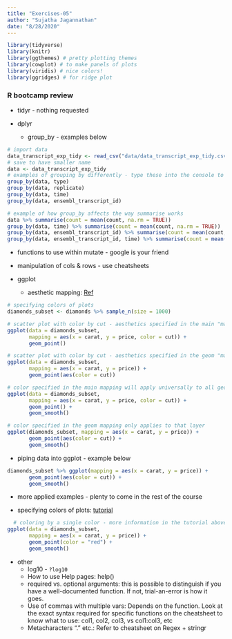 ```yaml
---
title: "Exercises-05"
author: "Sujatha Jagannathan"
date: "8/28/2020"
---
```


```r
library(tidyverse)
library(knitr)
library(ggthemes) # pretty plotting themes
library(cowplot) # to make panels of plots
library(viridis) # nice colors!
library(ggridges) # for ridge plot
```

### R bootcamp review

* tidyr - nothing requested

* dplyr
  - group_by - examples below
  
```r
# import data
data_transcript_exp_tidy <- read_csv("data/data_transcript_exp_tidy.csv")
# save to have smaller name
data <- data_transcript_exp_tidy
# examples of grouping by differently - type these into the console to see the difference
group_by(data, type)
group_by(data, replicate)
group_by(data, time)
group_by(data, ensembl_transcript_id)

# example of how group_by affects the way summarise works
data %>% summarise(count = mean(count, na.rm = TRUE))
group_by(data, time) %>% summarise(count = mean(count, na.rm = TRUE))
group_by(data, ensembl_transcript_id) %>% summarise(count = mean(count, na.rm = TRUE))
group_by(data, ensembl_transcript_id, time) %>% summarise(count = mean(count, na.rm = TRUE))
```
  - functions to use within mutate - google is your friend
  - manipulation of cols & rows - use cheatsheets
  
* ggplot
  
  - aesthetic mapping: [Ref](https://ggplot2.tidyverse.org/reference/aes.html)
  
```r
# specifying colors of plots
diamonds_subset <- diamonds %>% sample_n(size = 1000)

# scatter plot with color by cut - aesthetics specified in the main "mapping" 
ggplot(data = diamonds_subset, 
       mapping = aes(x = carat, y = price, color = cut)) + 
       geom_point() 

# scatter plot with color by cut - aesthetics specified in the geom "mapping" 
ggplot(data = diamonds_subset, 
       mapping = aes(x = carat, y = price)) + 
       geom_point(aes(color = cut)) 

# color specified in the main mapping will apply universally to all geoms 
ggplot(data = diamonds_subset, 
       mapping = aes(x = carat, y = price, color = cut)) + 
       geom_point() +
       geom_smooth()

# color specified in the geom mapping only applies to that layer
ggplot(diamonds_subset, mapping = aes(x = carat, y = price)) + 
       geom_point(aes(color = cut)) +
       geom_smooth()
```

  - piping data into ggplot - example below

```r
diamonds_subset %>% ggplot(mapping = aes(x = carat, y = price)) + 
       geom_point(aes(color = cut)) +
       geom_smooth()
```

  - more applied examples - plenty to come in the rest of the course

  - specifying colors of plots: [tutorial](http://www.sthda.com/english/wiki/ggplot2-colors-how-to-change-colors-automatically-and-manually)

```r
  # coloring by a single color - more information in the tutorial above
ggplot(data = diamonds_subset, 
       mapping = aes(x = carat, y = price)) + 
       geom_point(color = "red") +
       geom_smooth()
```
  
* other
  - log10 - `?log10`
  - How to use Help pages: help(<function>)
  - required vs. optional arguments: this is possible to distinguish if you have a well-documented function. If not, trial-an-error is how it goes. 
  - Use of commas with multiple vars: Depends on the function. Look at the exact syntax required for specific functions on the cheatsheet to know what to use: col1, col2, col3, vs col1:col3, etc
  - Metacharacters "." etc.: Refer to cheatsheet on Regex + stringr


